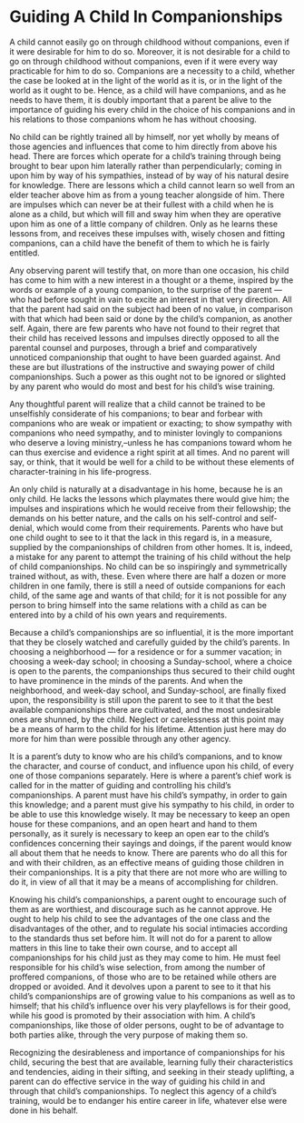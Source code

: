 # Guiding A Child In Companionships

A child cannot easily go on through childhood without companions, even if it were desirable for him to do so. Moreover, it is not desirable for a child to go on through childhood without companions, even if it were every way practicable for him to do so. Companions are a necessity to a child, whether the case be looked at in the light of the world as it is, or in the light of the world as it ought to be. Hence, as a child will have companions, and as he needs to have them, it is doubly important that a parent be alive to the importance of guiding his every child in the choice of his companions and in his relations to those companions whom he has without choosing.

No child can be rightly trained all by himself, nor yet wholly by means of those agencies and influences that come to him directly from above his head. There are forces which operate for a child's training through being brought to bear upon him laterally rather than perpendicularly; coming in upon him by way of his sympathies, instead of by way of his natural desire for knowledge. There are lessons which a child cannot learn so well from an elder teacher above him as from a young teacher alongside of him. There are impulses which can never be at their fullest with a child when he is alone as a child, but which will fill and sway him when they are operative upon him as one of a little company of children. Only as he learns these lessons from, and receives these impulses with, wisely chosen and fitting companions, can a child have the benefit of them to which he is fairly entitled.

Any observing parent will testify that, on more than one occasion, his child has come to him with a new interest in a thought or a theme, inspired by the words or example of a young companion, to the surprise of the parent — who had before sought in vain to excite an interest in that very direction. All that the parent had said on the subject had been of no value, in comparison with that which had been said or done by the child's companion, as another self. Again, there are few parents who have not found to their regret that their child has received lessons and impulses directly opposed to all the parental counsel and purposes, through a brief and comparatively unnoticed companionship that ought to have been guarded against. And these are but illustrations of the instructive and swaying power of child companionships. Such a power as this ought not to be ignored or slighted by any parent who would do most and best for his child's wise training.

Any thoughtful parent will realize that a child cannot be trained to be unselfishly considerate of his companions; to bear and forbear with companions who are weak or impatient or exacting; to show sympathy with companions who need sympathy, and to minister lovingly to companions who deserve a loving ministry,–unless he has companions toward whom he can thus exercise and evidence a right spirit at all times. And no parent will say, or think, that it would be well for a child to be without these elements of character-training in his life-progress.

An only child is naturally at a disadvantage in his home, because he is an only child. He lacks the lessons which playmates there would give him; the impulses and inspirations which he would receive from their fellowship; the demands on his better nature, and the calls on his self-control and self-denial, which would come from their requirements. Parents who have but one child ought to see to it that the lack in this regard is, in a measure, supplied by the companionships of children from other homes. It is, indeed, a mistake for any parent to attempt the training of his child without the help of child companionships. No child can be so inspiringly and symmetrically trained without, as with, these. Even where there are half a dozen or more children in one family, there is still a need of outside companions for each child, of the same age and wants of that child; for it is not possible for any person to bring himself into the same relations with a child as can be entered into by a child of his own years and requirements.

Because a child's companionships are so influential, it is the more important that they be closely watched and carefully guided by the child's parents. In choosing a neighborhood — for a residence or for a summer vacation; in choosing a week-day school; in choosing a Sunday-school, where a choice is open to the parents, the companionships thus secured to their child ought to have prominence in the minds of the parents. And when the neighborhood, and week-day school, and Sunday-school, are finally fixed upon, the responsibility is still upon the parent to see to it that the best available companionships there are cultivated, and the most undesirable ones are shunned, by the child. Neglect or carelessness at this point may be a means of harm to the child for his lifetime. Attention just here may do more for him than were possible through any other agency.

It is a parent's duty to know who are his child's companions, and to know the character, and course of conduct, and influence upon his child, of every one of those companions separately. Here is where a parent's chief work is called for in the matter of guiding and controlling his child's companionships. A parent must have his child's sympathy, in order to gain this knowledge; and a parent must give his sympathy to his child, in order to be able to use this knowledge wisely. It may be necessary to keep an open house for these companions, and an open heart and hand to them personally, as it surely is necessary to keep an open ear to the child's confidences concerning their sayings and doings, if the parent would know all about them that he needs to know. There are parents who do all this for and with their children, as an effective means of guiding those children in their companionships. It is a pity that there are not more who are willing to do it, in view of all that it may be a means of accomplishing for children.

Knowing his child's companionships, a parent ought to encourage such of them as are worthiest, and discourage such as he cannot approve. He ought to help his child to see the advantages of the one class and the disadvantages of the other, and to regulate his social intimacies according to the standards thus set before him. It will not do for a parent to allow matters in this line to take their own course, and to accept all companionships for his child just as they may come to him. He must feel responsible for his child's wise selection, from among the number of proffered companions, of those who are to be retained while others are dropped or avoided. And it devolves upon a parent to see to it that his child's companionships are of growing value to his companions as well as to himself; that his child's influence over his very playfellows is for their good, while his good is promoted by their association with him. A child's companionships, like those of older persons, ought to be of advantage to both parties alike, through the very purpose of making them so.

Recognizing the desirableness and importance of companionships for his child, securing the best that are available, learning fully their characteristics and tendencies, aiding in their sifting, and seeking in their steady uplifting, a parent can do effective service in the way of guiding his child in and through that child's companionships. To neglect this agency of a child's training, would be to endanger his entire career in life, whatever else were done in his behalf.